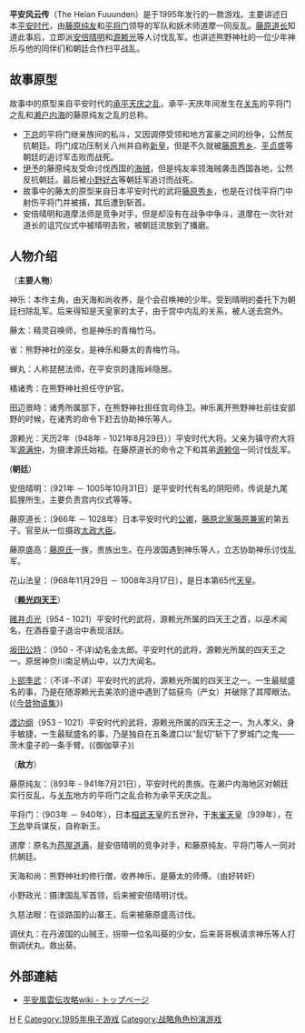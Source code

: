 {{Unreferenced|time=2011-12-16T23:05:48+00:00 }}
{{Expand|time=2011-12-16T23:05:48+00:00 }}
{{Infobox VG
|title = 平安风云传
|image = 
| japanese = 平安風雲伝
|developer = [[KSS|KSS]]
|publisher = [[KSS|KSS]]
|designer = 
|engine = 
|released = {{vgrelease|JP|1995年9月29日}}
|genre = [[战棋策略|战棋策略]]
|modes = [[单人游戏|单人游戏]]
|platforms = [[超级任天堂|超级任天堂]]
}}

'''平安风云传'''（The Heian Fuuunden）是{{tsl|en|KSS (company)|KSS公司}}于1995年发行的一款游戏。主要讲述日本[[平安时代|平安时代]]，由[[藤原纯友|藤原纯友]]和[[平将门|平将门]]领导的军队和妖术师道摩一同反乱。[[藤原道长|藤原道长]]知道此事后，立即派[[安倍晴明|安倍晴明]]和[[源赖光|源赖光]]等人讨伐乱军。也讲述熊野神社的一位少年神乐与他的同伴们和朝廷合作扫平战乱。

==故事原型==

故事中的原型来自平安时代的[[承平天庆之乱|承平天庆之乱]]，承平-天庆年间发生在[[关东地方|关东]]的平将门之乱和[[濑户内海|濑户内海]]的藤原纯友之乱的总称。
*[[下总|下总]]的平将门继亲族间的私斗，又因调停受领和地方富豪之间的纷争，公然反抗朝廷。将门成功压制关八州并自称[[新皇|新皇]]，但是不久就被[[藤原秀乡|藤原秀乡]]、[[平贞盛|平贞盛]]等朝廷的追讨军击败而战死。
*[[伊予|伊予]]的藤原纯友受命讨伐西国的[[海贼|海贼]]，但是纯友率领海贼袭击西国各地，公然反抗朝廷。最后被[[小野好古|小野好古]]等朝廷军追讨而战死。
*故事中的藤太的原型来自日本平安时代的武将[[藤原秀乡|藤原秀乡]]，也是在讨伐平将门中射伤平将门并被捕，其后遭到斩首。
*安倍晴明和道摩法师是竞争对手，但是却没有在战争中争斗，道摩在一次针对道长的诅咒仪式中被晴明击败，被朝廷流放到了播磨。

==人物介绍==
（'''主要人物'''）

神乐：本作主角，由天海和尚收养，是个会召唤神的少年。受到晴明的委托下为朝廷扫除乱军。后来得知是天皇家的太子，由于宫中内乱的关系，被人送去宫外。

藤太：精灵召唤师，也是神乐的青梅竹马。

雀：熊野神社的巫女，是神乐和藤太的青梅竹马。

蝉丸：人称琵琶法师，在平安京的逢阪峠隐居。

橘诸秀：在熊野神社担任守护官。

田辺景時：诸秀所属部下，在熊野神社担任宫司侍卫。神乐离开熊野神社前往安部野的时候，在诸秀的命令下赶去协助神乐等人。

源赖光：天历2年（948年 - 1021年8月29日））平安时代大将。父亲为镇守府大将军[[源满仲|源满仲]]，为摄津源氏始祖。在藤原道长的命令之下和其弟[[源赖信|源赖信]]一同讨伐乱军。

('''朝廷'''）

安倍晴明：（921年 － 1005年10月31日）是平安时代有名的阴阳师，传说是九尾狐狸所生，主要负责宫内仪式等等。

藤原道长：（966年 － 1028年）日本平安时代的[[公卿|公卿]]，[[藤原北家|藤原北家]][[藤原兼家|藤原兼家]]的第五子。官至从一位摄政[[太政大臣|太政大臣]]。

藤原盛高：[[藤原氏|藤原氏]]一族，贵族出生。在丹波国遇到神乐等人，立志协助神乐讨伐乱军。

花山法皇：（968年11月29日 － 1008年3月17日），是日本第65代[[天皇|天皇]]。


（'''[[赖光四天王|赖光四天王]]'''）

[[碓井贞光|碓井贞光]]（954 - 1021）平安时代的武将，源赖光所属的四天王之首，以巫术闻名，在酒吞童子退治中表现活跃。

[[坂田公時|坂田公時]]：（950 - 不详)幼名金太郎。平安时代的武将，源赖光所属的四天王之一。原居神奈川南足柄山中，以力大闻名。

[[卜部季武|卜部季武]]：（不详-不详）平安时代的武将，源赖光所属的四天王之一。一生最赋盛名的事，乃是在随源赖光去美浓的途中遇到了姑获鸟（产女）并破除了其障眼法。(《[[今昔物语集|今昔物语集]]》) 

[[渡边纲|渡边纲]]（953 - 1021）平安时代的武将，源赖光所属的四天王之一，为人孝义，身手敏捷，一生最赋盛名的事，乃是独自在五条渡口以“髭切”斩下了罗城门之鬼——茨木童子的一条手臂。(《御伽草子》) 

（'''敌方'''）

藤原纯友：（893年 - 941年7月21日），平安时代的贵族。在濑户内海地区对朝廷实行反乱，与[[关东地方|关东]]地方的平将门之乱合称为承平天庆之乱。

平将门：（903年 － 940年），日本[[桓武天皇|桓武天皇]]的五世孙，于[[朱雀天皇|朱雀天皇]]（939年），在[[下总|下总]]举兵谋反，自称新王。

道摩：原名为[[芦屋道满|芦屋道满]]，是安倍晴明的竞争对手，和藤原纯友、平将门等人一同对抗朝廷。

天海和尚：熊野神社的修行僧，收养神乐，是藤太的师傅。（由好转奸）

小野政光：摄津国乱军首领，后来被安倍晴明讨伐。

久慈法眼：在谈路国的山寨王，后来被藤原盛高讨伐。

调伏丸：在丹波国的山贼王，拐带一位名叫葵的少女，后来哥哥枫请求神乐等人打倒调伏丸，救出葵。

== 外部連結 ==
*{{ja}}[http://www14.atwiki.jp/heianf/ 平安風雲伝攻略wiki - トップページ] {{Wayback|url=http://www14.atwiki.jp/heianf/ |date=20120605092234 }}

[[Category:超级任天堂游戏|H]]
[[Category:平安時代背景作品|F]]
[[Category:1995年电子游戏|Category:1995年电子游戏]]
[[Category:战略角色扮演游戏|Category:战略角色扮演游戏]]